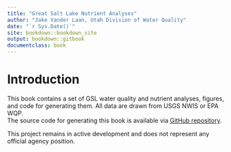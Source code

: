 ```yaml
--- 
title: "Great Salt Lake Nutrient Analyses"
author: "Jake Vander Laan, Utah Division of Water Quality"
date: "`r Sys.Date()`"
site: bookdown::bookdown_site
output: bookdown::gitbook
documentclass: book
---
```


# Introduction {-}
This book contains a set of GSL water quality and nutrient analyses, figures, and code for generating them. All data are drawn from USGS NWIS or EPA WQP.  
The source code for generating this book is available via [GitHub repository](https://github.com/jakevl/gsl-nutrients-2019){target="_blank"}.  

This project remains in active development and does not represent any official agency position.

